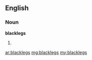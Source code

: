==English==

===Noun===
'''blacklegs'''

# {{plural of|blackleg}}

[[ar:blacklegs]]
[[mg:blacklegs]]
[[my:blacklegs]]